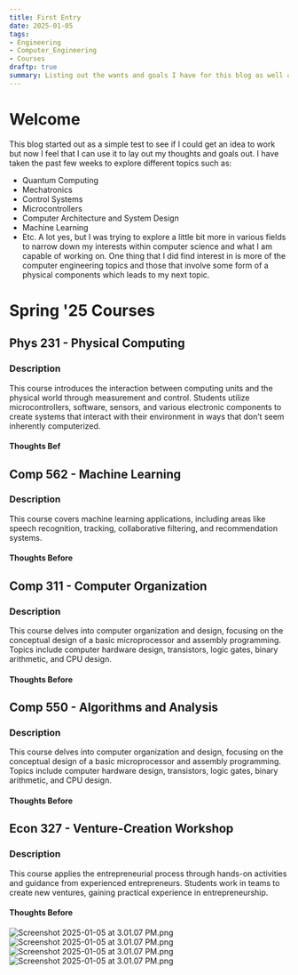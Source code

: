 ```yaml
---
title: First Entry
date: 2025-01-05
tags:
- Engineering
- Computer_Engineering
- Courses
draftp: true
summary: Listing out the wants and goals I have for this blog as well as what i'm learning
---
```


# Welcome

This blog started out as a simple test to see if I could get an idea to work but now I feel that I can use it to lay out my thoughts and goals out. I have taken the past few weeks to explore different topics such as:

* Quantum Computing
* Mechatronics
* Control Systems
* Microcontrollers
* Computer Architecture and System Design
* Machine Learning
* Etc.
  A lot yes, but I was trying to explore a little bit more in various fields to narrow down my interests within computer science and what I am capable of working on. One thing that I did find interest in is more of the computer engineering topics and those that involve some form of a physical components which leads to my next topic.

# Spring '25 Courses

## Phys 231 - Physical Computing

### Description

This course introduces the interaction between computing units and the physical world through measurement and control. Students utilize microcontrollers, software, sensors, and various electronic components to create systems that interact with their environment in ways that don’t seem inherently computerized.

#### Thoughts Bef

## Comp 562 - Machine Learning

### Description

This course covers machine learning applications, including areas like speech recognition, tracking, collaborative filtering, and recommendation systems.

#### Thoughts Before

## Comp 311 - Computer Organization

### Description

This course delves into computer organization and design, focusing on the conceptual design of a basic microprocessor and assembly programming. Topics include computer hardware design, transistors, logic gates, binary arithmetic, and CPU design.

#### Thoughts Before

## Comp 550 - Algorithms and Analysis

### Description

This course delves into computer organization and design, focusing on the conceptual design of a basic microprocessor and assembly programming. Topics include computer hardware design, transistors, logic gates, binary arithmetic, and CPU design.

#### Thoughts Before

## Econ 327 - Venture-Creation Workshop

### Description

This course applies the entrepreneurial process through hands-on activities and guidance from experienced entrepreneurs. Students work in teams to create new ventures, gaining practical experience in entrepreneurship.

#### Thoughts Before

![Screenshot 2025-01-05 at 3.01.07 PM.png](attachments/Screenshot%202025-01-05%20at%203.01.07%20PM.png)
![Screenshot 2025-01-05 at 3.01.07 PM.png](attachments/Screenshot%202025-01-05%20at%203.01.07%20PM.png)![Screenshot 2025-01-05 at 3.01.07 PM.png](attachments/Screenshot%202025-01-05%20at%203.01.07%20PM.png)![Screenshot 2025-01-05 at 3.01.07 PM.png](attachments/Screenshot%202025-01-05%20at%203.01.07%20PM.png)
